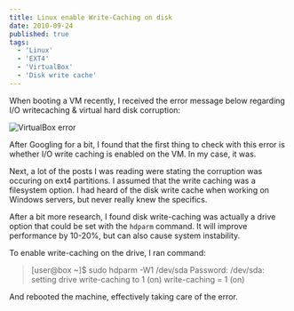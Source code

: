 ```yaml
---
title: Linux enable Write-Caching on disk
date: 2010-09-24
published: true
tags:
  - 'Linux'
  - 'EXT4'
  - 'VirtualBox'
  - 'Disk write cache'
---
```


When booting a VM recently, I received the error message below regarding I/O writecaching & virtual hard disk corruption:

![VirtualBox error](./screenshot.png)

After Googling for a bit, I found that the first thing to check with this error is whether I/O write caching is enabled on the VM. In my case, it was.

Next, a lot of the posts I was reading were stating the corruption was occuring on ext4 partitions. I assumed that the write caching was a filesystem option. I had heard of the disk write cache when working on Windows servers, but never really knew the specifics.

After a bit more research, I found disk write-caching was actually a drive option that could be set with the `hdparm` command. It will improve performance by 10-20%, but can also cause system instability.

To enable write-caching on the drive, I ran command:

> [user@box ~]$ sudo hdparm -W1 /dev/sda
> Password:
> /dev/sda:
> setting drive write-caching to 1 (on)
> write-caching = 1 (on)

And rebooted the machine, effectively taking care of the error.
